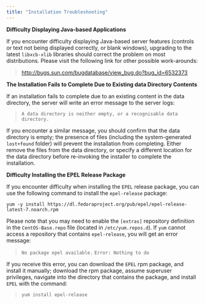 ```yaml
---
title: "Installation Troubleshooting"
---
```


<div id="installing_troubleshooting" class="registered_link"></div>


**Difficulty Displaying Java-based Applications**

If you encounter difficulty displaying Java-based server features (controls or text not being displayed correctly, or blank windows), upgrading to the latest `libxcb-xlib` libraries should correct the problem on most distributions. Please visit the following link for other possible work-arounds:

> <http://bugs.sun.com/bugdatabase/view_bug.do?bug_id=6532373>

**The Installation Fails to Complete Due to Existing data Directory Contents**

If an installation fails to complete due to an existing content in the data directory, the server will write an error message to the server logs:

> `A data directory is neither empty, or a recognisable data directory.`

If you encounter a similar message, you should confirm that the data directory is empty; the presence of files (including the system-generated `lost+found` folder) will prevent the installation from completing. Either remove the files from the data directory, or specify a different location for the data directory before re-invoking the installer to complete the installation.

**Difficulty Installing the EPEL Release Package**

If you encounter difficulty when installing the `EPEL` release package, you can use the following command to install the `epel-release` package:

    yum -y install https://dl.fedoraproject.org/pub/epel/epel-release-latest-7.noarch.rpm

Please note that you may need to enable the `[extras]` repository definition in the `CentOS-Base.repo` file (located in `/etc/yum.repos.d`). If `yum` cannot access a repository that contains `epel-release`, you will get an error message:

> `No package epel available.` `Error: Nothing to do`

If you receive this error, you can download the `EPEL` rpm package, and install it manually; download the rpm package, assume superuser privileges, navigate into the directory that contains the package, and install `EPEL` with the command:

> `yum install epel-release`

